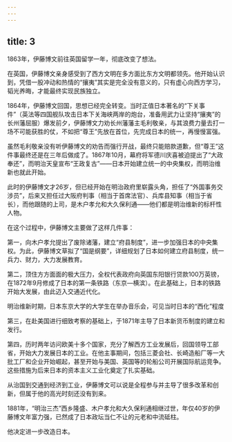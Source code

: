 ```yaml
---
---
---
```

title: 3
---



1863年，伊藤博文前往英国留学一年，彻底改变了想法。

在英国，伊藤博文亲身感受到了西方文明在多方面比东方文明都领先。他开始认识到，凭借一股冲动和热情的“攘夷”其实是完全没有意义的，只有虚心向西方学习，韬光养晦，才能最终实现民族独立。

1864年，伊藤博文回国，思想已经完全转变。当时正值日本著名的“下关事件”（英法等四国舰队攻击日本下关海峡两岸的炮台，准备用武力让坚持“攘夷”的长州藩屈服）爆发前夕，伊藤博文力劝长州藩藩主毛利敬亲，与其浪费力量去打一场不可能获胜的仗，不如把“尊王”先放在首位，先完成日本的统一，再慢慢富强。

虽然毛利敬亲没有听伊藤博文的劝告而强行开战，最终只能赔款道歉，但“尊王”这件事最终还是在三年后做成了。1867年10月，幕府将军德川庆喜被迫提出了“大政奉还”，而明治天皇宣布“王政复古”——日本开始建立统一的中央集权，而明治维新也就此开始。

此时的伊藤博文才26岁，但已经开始在明治政府里崭露头角，担任了“外国事务交涉员”，后来又担任过大阪府判事（相当于首席法官）、兵库县知事（相当于省长），而他跟随的上司，是木户孝允和大久保利通——他们都是明治维新的标杆性人物。

在这个过程中，伊藤博文主要做了这样几件事：

第一，向木户孝允提出了废除诸藩，建立“府县制度”，进一步加强日本的中央集权。为此，伊藤博文草拟了“国是纲要”，详细规划了日本如何建立府县制度，统一兵力、财力，大力发展教育。

第二，顶住方方面面的极大压力，全权代表政府向英国东阳银行贷款100万英镑，在1872年9月修成了日本的第一条铁路（东京—横滨）。在此基础上，日本的铁路开始大发展，由此迈入交通近代化。

明治维新时期，日本东京大学的大学生在举办音乐会，可见当时日本的“西化”程度



第三，在赴美国进行细致考察的基础上，于1871年主导了日本新货币制度的建立和发行。

第四，历时两年访问欧美十多个国家，充分了解西方工业发展后，回国领导工部省，开始大力发展日本的工业。在他主事期间，包括三菱会社、长崎造船厂等一大批工厂和企业开始崛起，甚至开始与美国、英国等的轮船公司开展国际航运竞争。这些措施为后来日本的资本主义工业化奠定了扎实基础。

从治国到交通到经济到工业，伊藤博文可以说是全程参与并主导了很多改革和创新，但属于他的高光时刻还没有到来。

1881年，“明治三杰”西乡隆盛、木户孝允和大久保利通相继过世，年仅40岁的伊藤博文年富力强，已然成了日本政坛当仁不让的元老和中流砥柱。

他决定进一步改造日本。